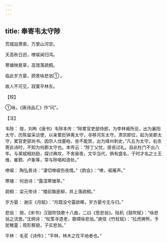 ```yaml
---
---
---
```

title: 奉寄韦太守陟
---




荒城自萧索，万里山河空。

天高秋日迥，嘹唳闻归鸿。

寒塘映衰草，高馆落疏桐。

临此岁方晏，顾景咏悲翁① 。

故人不可见，寂寞平林东。

【校】

①咏，《唐诗品汇》作“问”。

【注】

韦陟： 按，刘昫《唐书》韦陟本传：“陟累官吏部侍郎，为李林甫所忌，出为襄阳太守，历陈留采访使，以亲累贬钟离太守，寻移河东太守。肃宗即位，起为吴郡太守，累官吏部尚书。因宗人伐墓柏，坐不能禁，出为绛州刺史。”凡五为太守。右丞寄此诗时，不知为何郡太守也。本传云：“陟丁父忧，居丧过礼。自此杜门不出八年。与弟斌相劝励，探讨典坟，不舍昼夜，文华当代，俱有盛名，于时才名之士王维、崔颢、卢象等，常与陟唱和游处。”

嘹唳： 陶弘景诗：“凄切嘹唳伤夜情。”《韵会》：“嘹，唳雁声。”

寒塘： 何逊诗：“露湿寒塘草。”

疏桐： 梁元帝诗：“楼前飘密柳，井上落疏桐。”

岁方晏： 谢庄《月赋》：“月既没兮露欲晞，岁方晏兮无与归。”

悲翁： 按，《宋书》汉鼓吹铙歌十八曲，二曰《思悲翁》。陆机《鼓吹赋》：“咏悲翁之流思。”沈炯诗：“杖策寻遗老，歌啸咏悲翁。”庾信《竹杖赋》：“拉虎捭熊，予犹稚童；观形察貌，子实悲翁。”

平林： 毛苌《诗传》：“平林，林木之在平地者也。”